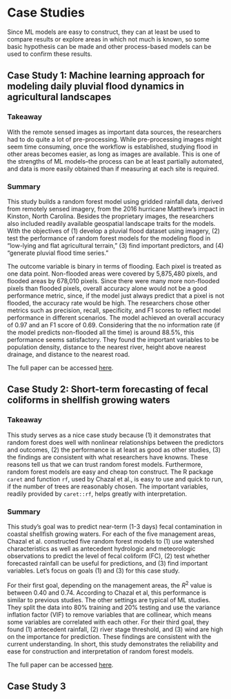 # Case Studies    

Since ML models are easy to construct, they can at least be used to compare results or explore areas in which not much is known, so some basic hypothesis can be made and other process-based models can be used to confirm these results.  

## Case Study 1: Machine learning approach for modeling daily pluvial flood dynamics in agricultural landscapes  

### Takeaway  

With the remote sensed images as important data sources, the researchers had to do quite a lot of pre-processing. While pre-processing images might seem time consuming, once the workflow is established, studying flood in other areas becomes easier, as long as images are available. This is one of the strengths of ML models--the process can be at least partially automated, and data is more easily obtained than if measuring at each site is required.  

### Summary  

This study builds a random forest model using gridded rainfall data, derived from remotely sensed imagery, from the 2016 hurricane Matthew's impact in Kinston, North Carolina. Besides the proprietary images, the researchers also included readily available geospatial landscape traits for the models. With the objectives of (1) develop a pluvial flood dataset using imagery, (2) test the performance of random forest models for the modeling flood in "low-lying and flat agricultural terrain," (3) find important predictors, and (4) "generate pluvial flood time series."  

The outcome variable is binary in terms of flooding. Each pixel is treated as one data point. Non-flooded areas were covered by 5,875,480 pixels, and flooded areas by 678,010 pixels. Since there were many more non-flooded pixels than flooded pixels, overall accuracy alone would not be a good performance metric, since, if the model just always predict that a pixel is not flooded, the accuracy rate would be high. The researchers chose other metrics such as precision, recall, specificity, and F1 scores to reflect model performance in different scenarios. The model achieved an overall accuracy of 0.97 and an F1 score of 0.69. Considering that the no information rate (if the model predicts non-flooded all the time) is around 88.5%, this performance seems satisfactory. They found the important variables to be population density, distance to the nearest river, height above nearest drainage, and distance to the nearest road.    

The full paper can be accessed [here](https://www.sciencedirect.com/science/article/pii/S1364815223001445?dgcid=author). 

## Case Study 2: Short-term forecasting of fecal coliforms in shellfish growing waters  


### Takeaway  

This study serves as a nice case study because (1) it demonstrates that random forest does well with nonlinear relationships between the predictors and outcomes, (2) the performance is at least as good as other studies, (3) the findings are consistent with what researchers have knowns. These reasons tell us that we can trust random forest models. Furthermore, random forest models are easy and cheap ton construct. The R package `caret` and function `rf`, used by Chazal et al., is easy to use and quick to run, if the number of trees are reasonably chosen. The important variables, readily provided by `caret::rf`, helps greatly with interpretation.  

### Summary  

This study's goal was to predict near-term (1-3 days) fecal contamination in coastal shellfish growing waters. For each of the five management areas, Chazal et al. constructed five random forest models to (1) use watershed characteristics as well as antecedent hydrologic and meteorologic observations to predict the level of fecal coliform (FC), (2) test whether forecasted rainfall can be useful for predictions, and (3) find important variables. Let's focus on goals (1) and (3) for this case study.  

For their first goal, depending on the management areas, the $R^2$ value is between 0.40 and 0.74. According to Chazal et al, this performance is similar to previous studies. The other settings are typical of ML studies. They split the data into 80% training and 20% testing and use the variance inflation factor (VIF) to remove variables that are collinear, which means some variables are correlated with each other. For their third goal, they found (1) antecedent rainfall, (2) river stage threshold, and (3) wind are high on the importance for prediction. These findings are consistent with the current understanding. In short, this study demonstrates the reliability and ease for construction and interpretation of random forest models.  

The full paper can be accessed [here](https://www.sciencedirect.com/science/article/pii/S0025326X24000304?via%3Dihub).  

## Case Study 3  


